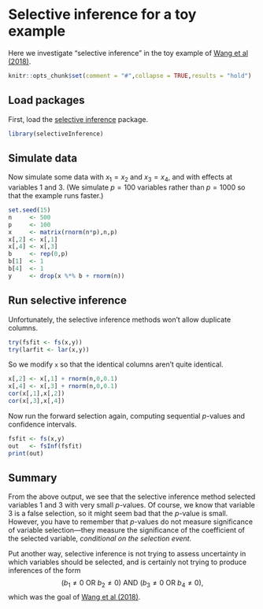 # Selective inference for a toy example

Here we investigate "selective inference" in the toy example of
[Wang et al (2018)][wang-2018].

```r
knitr::opts_chunk$set(comment = "#",collapse = TRUE,results = "hold")
```

## Load packages

First, load the [selective inference][selectiveInference] package.

```r
library(selectiveInference)
```

## Simulate data

Now simulate some data with $x_1 = x_2$ and $x_3 = x_4$, and with
effects at variables 1 and 3. (We simulate $p = 100$ variables rather
than $p = 1000$ so that the example runs faster.)

```r
set.seed(15)
n     <- 500
p     <- 100
x     <- matrix(rnorm(n*p),n,p)
x[,2] <- x[,1] 
x[,4] <- x[,3]
b     <- rep(0,p)
b[1]  <- 1
b[4]  <- 1
y     <- drop(x %*% b + rnorm(n))
```

## Run selective inference

Unfortunately, the selective inference methods won't allow duplicate
columns.

```r
try(fsfit <- fs(x,y))
try(larfit <- lar(x,y))
```

So we modify `x` so that the identical columns aren't quite identical.

```r
x[,2] <- x[,1] + rnorm(n,0,0.1) 
x[,4] <- x[,3] + rnorm(n,0,0.1)
cor(x[,1],x[,2])
cor(x[,3],x[,4])
```

Now run the forward selection again, computing sequential *p*-values and
confidence intervals.

```r
fsfit <- fs(x,y)
out   <- fsInf(fsfit)
print(out)
```

## Summary

From the above output, we see that the selective inference method
selected variables 1 and 3 with very small *p*-values. Of course, we
know that variable 3 is a false selection, so it might seem bad that
the *p*-value is small. However, you have to remember that 
*p*-values do not measure significance of variable selection---they
measure the significance of the coefficient of the selected variable,
*conditional on the selection event.*

Put another way, selective inference is not trying to assess
uncertainty in which variables should be selected, and is certainly
not trying to produce inferences of the form $$(b_1 \neq 0 \text{ OR }
b_2 \neq 0) \text{ AND } (b_3 \neq 0 \text{ OR } b_4 \neq 0),$$ which
was the goal of [Wang et al (2018)][wang-2018].

[wang-2018]: https://www.biorxiv.org/content/10.1101/501114v1
[selectiveInference]: https://cran.r-project.org/package=selectiveInference

